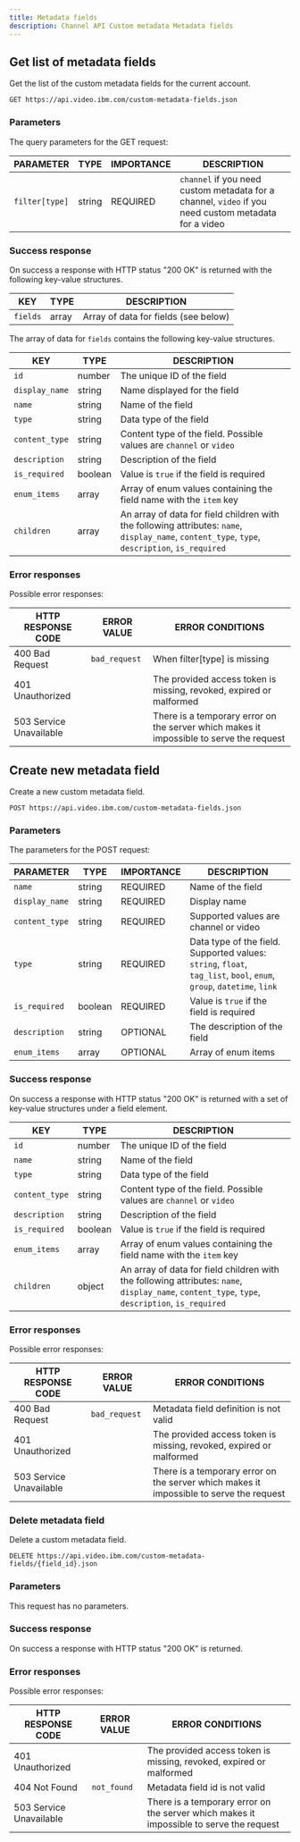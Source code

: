 ```yaml
---
title: Metadata fields
description: Channel API Custom metadata Metadata fields
---
```


## Get list of metadata fields

Get the list of the custom metadata fields for the current account.

```
GET https://api.video.ibm.com/custom-metadata-fields.json
```

### Parameters

The query parameters for the GET request:

| PARAMETER      | TYPE   | IMPORTANCE | DESCRIPTION                                                                                          |
| -------------- | ------ | ---------- | ---------------------------------------------------------------------------------------------------- |
| `filter[type]` | string | REQUIRED   | `channel` if you need custom metadata for a channel, `video` if you need custom metadata for a video |

### Success response

On success a response with HTTP status "200 OK" is returned with the following key-value structures.

| KEY      | TYPE  | DESCRIPTION                          |
| -------- | ----- | ------------------------------------ |
| `fields` | array | Array of data for fields (see below) |

The array of data for `fields` contains the following key-value structures.

| KEY            | TYPE    | DESCRIPTION                                                                                                                                     |
| -------------- | ------- | ----------------------------------------------------------------------------------------------------------------------------------------------- |
| `id`           | number  | The unique ID of the field                                                                                                                      |
| `display_name` | string  | Name displayed for the field                                                                                                                    |
| `name`         | string  | Name of the field                                                                                                                               |
| `type`         | string  | Data type of the field                                                                                                                          |
| `content_type` | string  | Content type of the field. Possible values are `channel` or `video`                                                                             |
| `description`  | string  | Description of the field                                                                                                                        |
| `is_required`  | boolean | Value is `true` if the field is required                                                                                                        |
| `enum_items`   | array   | Array of enum values containing the field name with the `item` key                                                                              |
| `children`     | array   | An array of data for field children with the following attributes: `name`, `display_name`, `content_type`, `type`, `description`, `is_required` |

### Error responses

Possible error responses:

| HTTP RESPONSE CODE      | ERROR VALUE   | ERROR CONDITIONS                                                                        |
| ----------------------- | ------------- | --------------------------------------------------------------------------------------- |
| 400 Bad Request         | `bad_request` | When filter[type] is missing                                                            |
| 401 Unauthorized        |               | The provided access token is missing, revoked, expired or malformed                     |
| 503 Service Unavailable |               | There is a temporary error on the server which makes it impossible to serve the request |

## Create new metadata field

Create a new custom metadata field.

```
POST https://api.video.ibm.com/custom-metadata-fields.json
```

### Parameters

The parameters for the POST request:

| PARAMETER      | TYPE    | IMPORTANCE | DESCRIPTION                                                                                                          |
| -------------- | ------- | ---------- | -------------------------------------------------------------------------------------------------------------------- |
| `name`         | string  | REQUIRED   | Name of the field                                                                                                    |
| `display_name` | string  | REQUIRED   | Display name                                                                                                         |
| `content_type` | string  | REQUIRED   | Supported values are channel or video                                                                                |
| `type`         | string  | REQUIRED   | Data type of the field. Supported values: `string`, `float`, `tag_list`, `bool`, `enum`, `group`, `datetime`, `link` |
| `is_required`  | boolean | REQUIRED   | Value is `true` if the field is required                                                                               |
| `description`  | string  | OPTIONAL   | The description of the field                                                                                         |
| `enum_items`   | array   | OPTIONAL   | Array of enum items                                                                                                  |

### Success response

On success a response with HTTP status "200 OK" is returned with a set of key-value structures under a field element.

| KEY            | TYPE    | DESCRIPTION                                                                                                                                     |
| -------------- | ------- | ----------------------------------------------------------------------------------------------------------------------------------------------- |
| `id`           | number  | The unique ID of the field                                                                                                                      |
| `name`         | string  | Name of the field                                                                                                                               |
| `type`         | string  | Data type of the field                                                                                                                          |
| `content_type` | string  | Content type of the field. Possible values are `channel` or `video`                                                                             |
| `description`  | string  | Description of the field                                                                                                                        |
| `is_required`  | boolean | Value is `true` if the field is required                                                                                                          |
| `enum_items`   | array   | Array of enum values containing the field name with the `item` key                                                                              |
| `children`     | object  | An array of data for field children with the following attributes: `name`, `display_name`, `content_type`, `type`, `description`, `is_required` |

### Error responses

Possible error responses:

| HTTP RESPONSE CODE      | ERROR VALUE | ERROR CONDITIONS                                                                        |
| ----------------------- | ----------- | --------------------------------------------------------------------------------------- |
| 400 Bad Request         | `bad_request` | Metadata field definition is not valid                                                  |
| 401 Unauthorized        |             | The provided access token is missing, revoked, expired or malformed                     |
| 503 Service Unavailable |             | There is a temporary error on the server which makes it impossible to serve the request |

### Delete metadata field

Delete a custom metadata field.

```
DELETE https://api.video.ibm.com/custom-metadata-fields/{field_id}.json
```

### Parameters

This request has no parameters.

### Success response

On success a response with HTTP status "200 OK" is returned.

### Error responses

Possible error responses:

| HTTP RESPONSE CODE      | ERROR VALUE | ERROR CONDITIONS                                                                        |
| ----------------------- | ----------- | --------------------------------------------------------------------------------------- |
| 401 Unauthorized        |             | The provided access token is missing, revoked, expired or malformed                     |
| 404 Not Found           | `not_found`   | Metadata field id is not valid                                                          |
| 503 Service Unavailable |             | There is a temporary error on the server which makes it impossible to serve the request |
